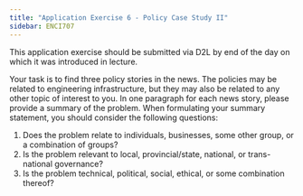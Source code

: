 ```yaml
---
title: "Application Exercise 6 - Policy Case Study II"
sidebar: ENCI707
---
```


::: callout-important
This application exercise should be submitted via D2L by end of the day on which it was introduced in lecture.
:::


Your task is to find three policy stories in the news. The policies may be related to engineering infrastructure, but they may also be related to any other topic of interest to you. In one paragraph for each news story, please provide a summary of the problem. When formulating your summary statement, you should consider the following questions:

1. Does the problem relate to individuals, businesses, some other group, or a combination of groups?
2. Is the problem relevant to local, provincial/state, national, or trans-national governance?
3. Is the problem technical, political, social, ethical, or some combination thereof?

